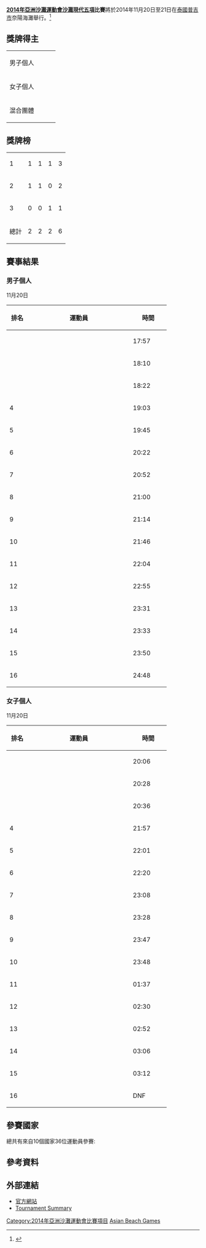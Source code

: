 '''[[2014年亞洲沙灘運動會|2014年亞洲沙灘運動會]][[沙灘現代五項|沙灘現代五項]]比賽'''將於2014年11月20日至21日在[[泰國|泰國]][[普吉市|普吉市]]奈陽海灘舉行。<ref>{{cite web |url=http://www.phuketthailand2014.com/download/technical_handbook/beachmodernpentathlon.pdf |title=Beach Modern Pentathlon Official Handbook |work=Phuket 2014 official website |accessdate=30 October 2014 |archive-date=2018-09-27 |archive-url=https://web.archive.org/web/20180927025146/http://www.phuketthailand2014.com/download/technical_handbook/beachmodernpentathlon.pdf |dead-url=no }}</ref>

==獎牌得主==
{|{{MedalistTable|type=項目}}
|-
|男子個人
|{{flagIOC2medalist|[[Jun_Woong-tae|Jun Woong-tae]]|KOR|2014年亞洲沙灘運動會}}
|{{flagIOC2medalist|[[Lee_Ji-hun|Lee Ji-hun]]|KOR|2014年亞洲沙灘運動會}}
|{{flagIOC2medalist|[[Li_Shuhuan|Li Shuhuan]]|CHN|2014年亞洲沙灘運動會}}
|-
|女子個人
|{{flagIOC2medalist|[[Huo_Qi|Huo Qi]]|CHN|2014年亞洲沙灘運動會}}
|{{flagIOC2medalist|[[Bian_Yufei|Bian Yufei]]|CHN|2014年亞洲沙灘運動會}}
|{{flagIOC2medalist|[[Valeriia_Uvarova|Valeriia Uvarova]]|KGZ|2014年亞洲沙灘運動會}}
|-
|混合團體
|
|
|
|}

==獎牌榜==
{| {{RankedMedalTable|nation-width=200px}}
|-
|1||align=left| {{flagIOC2team|CHN|2014年亞洲沙灘運動會}} || 1 || 1 || 1 || 3
|-
|2||align=left| {{flagIOC2team|KOR|2014年亞洲沙灘運動會}} || 1 || 1 || 0|| 2
|-
|3||align=left|  {{flagIOC2team|KGZ|2014年亞洲沙灘運動會}} || 0|| 0 || 1 || 1
|-
!colspan=2| 總計 || 2  || 2 || 2 || 6
|}

==賽事結果==
===男子個人===
11月20日
{| class=wikitable style="text-align:center"
!width=40|排名
!width=250|運動員
!width=80|時間
|-
|{{Gold1}}||align=left|{{flagIOC2athlete|[[Jun_Woong-tae|Jun Woong-tae]]|KOR|2014年亞洲沙灘運動會}} ||17:57
|-
|{{Silver2}}||align=left|{{flagIOC2athlete|[[Lee_Ji-hun|Lee Ji-hun]]|KOR|2014年亞洲沙灘運動會}} ||18:10
|-
|{{Bronze3}}||align=left|{{flagIOC2athlete|[[Li_Shuhuan|Li Shuhuan]]|CHN|2014年亞洲沙灘運動會}} ||18:22
|-
|4||align=left|{{flagIOC2athlete|[[Zhang_Linbin|Zhang Linbin]]|CHN|2014年亞洲沙灘運動會}} ||19:03
|-
|5||align=left|{{flagIOC2athlete|[[Vladislav_Sukharev|Vladislav Sukharev]]|KAZ|2014年亞洲沙灘運動會}} ||19:45
|-
|6||align=left|{{flagIOC2athlete|[[John_Chicano|John Chicano]]|PHI|2014年亞洲沙灘運動會}} ||20:22
|-
|7||align=left|{{flagIOC2athlete|[[何紹維|何紹維]]|TPE|2014年亞洲沙灘運動會}} ||20:52
|-
|8||align=left|{{flagIOC2athlete|[[Thanongsak_Manchai|Thanongsak Manchai]]|THA|2014年亞洲沙灘運動會}} ||21:00
|-
|9||align=left|{{flagIOC2athlete|[[Yury_Galushko|Yury Galushko]]|UZB|2014年亞洲沙灘運動會}} ||21:14
|-
|10||align=left|{{flagIOC2athlete|[[Radion_Khripchenko|Radion Khripchenko]]|KGZ|2014年亞洲沙灘運動會}} ||21:46
|-
|11||align=left|{{flagIOC2athlete|[[Denis_Tyurin|Denis Tyurin]]|KAZ|2014年亞洲沙灘運動會}} ||22:04
|-
|12||align=left|{{flagIOC2athlete|[[Wootichai_Moonratsi|Wootichai Moonratsi]]|THA|2014年亞洲沙灘運動會}} ||22:55
|-
|13||align=left|{{flagIOC2athlete|[[劉燊鴻|劉燊鴻]]|TPE|2014年亞洲沙灘運動會}} ||23:31
|-
|14||align=left|{{flagIOC2athlete|[[Sourabh_Patil|Sourabh Patil]]|INA|2014年亞洲沙灘運動會}} ||23:33
|-
|15||align=left|{{flagIOC2athlete|[[Viraj_Pardeshi|Viraj Pardeshi]]|INA|2014年亞洲沙灘運動會}} ||23:50
|-
|16||align=left|{{flagIOC2athlete|[[Itgel_Munkh|Itgel Munkh]]|KGZ|2014年亞洲沙灘運動會}} ||24:48
|}
===女子個人===
11月20日
{| class=wikitable style="text-align:center"
!width=40|排名
!width=250|運動員
!width=80|時間
|-
|{{Gold1}}||align=left|{{flagIOC2athlete|[[Huo_Qi|Huo Qi]]|CHN|2014年亞洲沙灘運動會}} || 20:06
|-
|{{Silver2}}||align=left|{{flagIOC2athlete|[[Bian_Yufei|Bian Yufei]]|CHN|2014年亞洲沙灘運動會}} ||20:28
|-
|{{Bronze3}}||align=left|{{flagIOC2athlete|[[Valeriia_Uvarova|Valeriia Uvarova]]|KGZ|2014年亞洲沙灘運動會}} ||20:36
|-
|4||align=left|{{flagIOC2athlete|[[Kim_Se-hee|Kim Se-hee]]|KOR|2014年亞洲沙灘運動會}} ||21:57
|-
|5||align=left|{{flagIOC2athlete|[[Marion_Mangrobang|Marion Mangrobang]]|PHI|2014年亞洲沙灘運動會}} ||22:01
|-
|6||align=left|{{flagIOC2athlete|[[Han_Song-yi|Han Song-yi]]|KOR|2014年亞洲沙灘運動會}} ||22:20
|-
|7||align=left|{{flagIOC2athlete|[[Sanruthai_Arunsiri|Sanruthai Arunsiri]]|THA|2014年亞洲沙灘運動會}} ||23:08
|-
|8||align=left|{{flagIOC2athlete|[[Olga_Boiko|Olga Boiko]]|KAZ|2014年亞洲沙灘運動會}} ||23:28
|-
|9||align=left|{{flagIOC2athlete|[[Xeniya_Atamanskaya|Xeniya Atamanskaya]]|KAZ|2014年亞洲沙灘運動會}} ||23:47
|-
|10||align=left|{{flagIOC2athlete|[[Chenkhuan_Nammala|Chenkhuan Nammala]]|THA|2014年亞洲沙灘運動會}} ||23:48
|-
|11||align=left|{{flagIOC2athlete|[[Tejashree_Naik|Tejashree Naik]]|IND|2014年亞洲沙灘運動會}} ||01:37
|-
|12||align=left|{{flagIOC2athlete|[[Uyanga_Erdenebat|Uyanga Erdenebat]]|MGL|2014年亞洲沙灘運動會}} ||02:30
|-
|13||align=left|{{flagIOC2athlete|[[Arina_Djonalieva|Arina Djonalieva]]|UZB|2014年亞洲沙灘運動會}} ||02:52
|-
|14||align=left|{{flagIOC2athlete|[[王莉婷|王莉婷]]|TPE|2014年亞洲沙灘運動會}} ||03:06
|-
|15||align=left|{{flagIOC2athlete|[[林晏蓴|林晏蓴]]|TPE|2014年亞洲沙灘運動會}} ||03:12
|-
|16||align=left|{{flagIOC2athlete|[[Baby_Kumari|Baby Kumari]]|IND|2014年亞洲沙灘運動會}} ||DNF
|}

==參賽國家==
總共有來自10個國家36位運動員參賽:
{{columns-list|2|
*{{flagIOC2|CHN|2014年亞洲沙灘運動會|4}}
*{{flagIOC2|KOR|2014年亞洲沙灘運動會|6}}
*{{flagIOC2|IND|2014年亞洲沙灘運動會|6}}
*{{flagIOC2|KAZ|2014年亞洲沙灘運動會|4}}
*{{flagIOC2|KGZ|2014年亞洲沙灘運動會|2}}
*{{flagIOC2|MGL|2014年亞洲沙灘運動會|2}}
*{{flagIOC2|UZB|2014年亞洲沙灘運動會|2}}
*{{flagIOC2|PHI|2014年亞洲沙灘運動會|2}}
*{{flagIOC2|TPE|2014年亞洲沙灘運動會|4}}
*{{flagIOC2|THA|2014年亞洲沙灘運動會|4}}
}}

== 參考資料 ==
{{Reflist}}

== 外部連結 ==
*[http://www.phuketthailand2014.com/ 官方網站]{{Wayback|url=http://www.phuketthailand2014.com/ |date=20191022215300 }}
*[https://web.archive.org/web/20141129162854/http://info2014.phuket2014.org/eng/zz/ZZS103B_PH2014BM%40%40%40%40%40%40%40ENG.htm Tournament Summary]

{{2014年亞洲沙灘運動會比賽項目}}
[[Category:2014年亞洲沙灘運動會比賽項目|Category:2014年亞洲沙灘運動會比賽項目]]
[[Category:2014年現代五項|Asian Beach Games]]